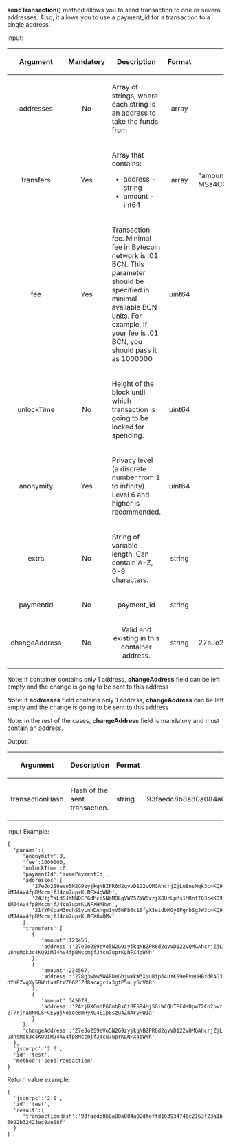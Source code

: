 '''sendTransaction()''' method allows you to send transaction to one or several addresses. Also, it allows you to use a payment_id for a transaction to a single address. 

Input:

{| cellspacing="0" cellpadding="5" border="1"
! Argument
! Mandatory
! Description
! Format
! Example
|-
| align="center" | addresses
| align="center" | No 
| Array of strings, where each string is an address to take the funds from
| align="center" | array
| align="center" | See below 
|-
| align="center" | transfers
| align="center" | Yes
| Array that contains: 
* address - string
* amount - int64
| align="center" | array
| "amount": 10000000000, 
"address": "28aYVwSsGMxCWJGCNe26GYPWVR2xLdGnSaHiv5WF8
MSa4CGuWfnj8eY2CrSUqPRjaqbYVApwxPjwtbPpA3XKjCZSUamsrZv"
|-
| align="center" | fee
| align="center" | Yes
| Transaction fee. Minimal fee in Bytecoin network is .01 BCN. This parameter should be specified in minimal available BCN units. For example, if your fee is .01 BCN, you should pass it as 1000000
| align="center" | uint64
| align="center" | 1000000
|- 
| align="center" | unlockTime
| align="center" | No
| Height of the block until which transaction is going to be locked for spending. 
| align="center" | uint64
| align="center" | 0
|- 
| align="center" | anonymity
| align="center" | Yes
| Privacy level (a discrete number from 1 to infinity). Level 6 and higher is recommended.
| align="center" | uint64
| align="center" | 6
|- 
| align="center" | extra
| align="center" | No 
| String of variable length. Can contain A-Z, 0-9 characters. 
| align="center" | string
| align="center" | 
|- 
| align="center" | paymentId
| align="center" | No
| align="center" | payment_id
| align="center" | string
| align="center" | somePaymentId 
|- 
| align="center" | changeAddress
| align="center" | No
| align="center" | Valid and existing in this container address. 
| align="center" | string
| align="center" | 27eJo2S9eVo5N2G9zyjkqNBZPR6d2qvVD122vQMGAhcrjZjLu8nsMqk3c4KQ9iMJ4AV4fpBMccmjfJ4cu7uprKLNFX4qWNh
|}

Note: if container contains only 1 address, '''changeAddress''' field can be left empty and the change is going to be sent to this address

Note: if '''addresses''' field contains only 1 address, '''changeAddress''' can be left empty and the change is going to be sent to this address

Note: in the rest of the cases, '''changeAddress''' field is mandatory and must contain an address. 



Output: 

{| cellspacing="0" cellpadding="5" border="1"
! Argument
! Description
! Format
! Example
|-
| transactionHash
| Hash of the sent transaction. 
| string
| 93faedc8b8a80a084a02dfeffd163934746c2163f23a1b6022b32423ec9ae08f
|}


Input Example:

 {  
   'params':{  
      'anonymity':0,
      'fee':1000000,
      'unlockTime':0,
      'paymentId':'somePaymentId',
      'addresses':[  
         '27eJo2S9eVo5N2G9zyjkqNBZPR6d2qvVD122vQMGAhcrjZjLu8nsMqk3c4KQ9iMJ4AV4fpBMccmjfJ4cu7uprKLNFX4qWNh',
         '24JtjYsLdSJKNNDCPGdMco5NbMBLqVWZ5ZiW5vzjXQUrLpMs1MRnfTQ3c4KQ9iMJ4AV4fpBMccmjfJ4cu7uprKLNFXHARwn',
         '21fYPCpaM3ochSSyLnhDAhgw1yV5WPb5c1BfyX5eidbMGyEPgnbSgJW3c4KQ9iMJ4AV4fpBMccmjfJ4cu7uprKLNFX8VQMv'
      ],
      'transfers':[  
         {  
            'amount':123456,
            'address':'27eJo2S9eVo5N2G9zyjkqNBZPR6d2qvVD122vQMGAhcrjZjLu8nsMqk3c4KQ9iMJ4AV4fpBMccmjfJ4cu7uprKLNFX4qWNh'
         },
         {  
            'amount':234567,
            'address':'278g3wNw5W48DeGbjwxkW3XauBip64uYKS9eFveUHBfdRAG3dYHPZvqXy5BWbfuKEtWZ86PJZdRacAgr1x3gtP5nLyGcVt8'
         },
         {  
            'amount':345678,
            'address':'2AtjUXGmhP6CmbRxCtBESR4MjSGiWCQUTPCdsDpw72Co2pwzZT7rjnaBNRCSFCEygjNo5oe8mHyXU4Eip8szu4ZnAFyPW1a'
         }
      ],
      'changeAddress':'27eJo2S9eVo5N2G9zyjkqNBZPR6d2qvVD122vQMGAhcrjZjLu8nsMqk3c4KQ9iMJ4AV4fpBMccmjfJ4cu7uprKLNFX4qWNh'
   },
   'jsonrpc':'2.0',
   'id':'test',
   'method':'sendTransaction'
 }


Return value example:

 {  
   'jsonrpc':'2.0',
   'id':'test',
   'result':{  
      'transactionHash':'93faedc8b8a80a084a02dfeffd163934746c2163f23a1b6022b32423ec9ae08f'
   }
 }